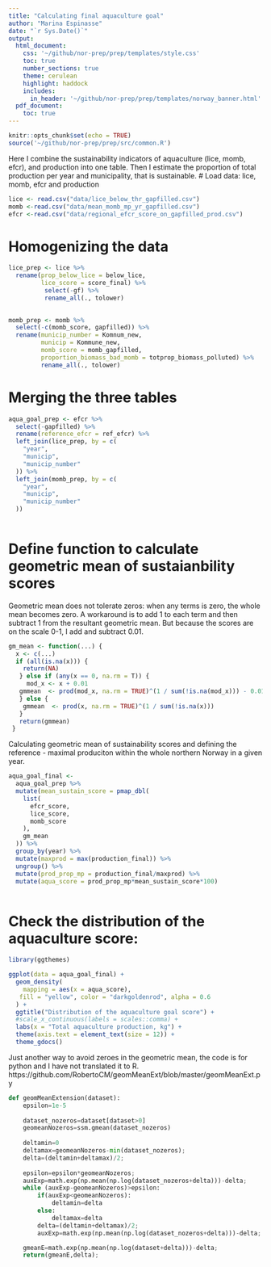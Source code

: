 ```yaml
---
title: "Calculating final aquaculture goal"
author: "Marina Espinasse"
date: "`r Sys.Date()`"
output:
  html_document:
    css: '~/github/nor-prep/prep/templates/style.css'
    toc: true
    number_sections: true
    theme: cerulean
    highlight: haddock
    includes: 
      in_header: '~/github/nor-prep/prep/templates/norway_banner.html'
  pdf_document:
    toc: true
---
```

```r
knitr::opts_chunk$set(echo = TRUE)
source('~/github/nor-prep/prep/src/common.R')
```

Here I combine the sustainability indicators of aquaculture (lice, momb, efcr), and production into one table.
Then I estimate the proportion of total production per year and municipality, that is sustainable.
# Load data: lice, momb, efcr and production
```r
lice <- read.csv("data/lice_below_thr_gapfilled.csv")
momb <-read.csv("data/mean_momb_mp_yr_gapfilled.csv")
efcr <-read.csv("data/regional_efcr_score_on_gapfilled_prod.csv")
```

# Homogenizing the data
```r
lice_prep <- lice %>% 
  rename(prop_below_lice = below_lice,
         lice_score = score_final) %>% 
          select(-gf) %>% 
          rename_all(., tolower)
      

momb_prep <- momb %>% 
  select(-c(momb_score, gapfilled)) %>% 
  rename(municip_number = Komnum_new,
         municip = Kommune_new,
         momb_score = momb_gapfilled,
         proportion_biomass_bad_momb = totprop_biomass_polluted) %>% 
         rename_all(., tolower)

```

# Merging the three tables
```r
aqua_goal_prep <- efcr %>%
  select(-gapfilled) %>%
  rename(reference_efcr = ref_efcr) %>% 
  left_join(lice_prep, by = c(
    "year",
    "municip",
    "municip_number"
  )) %>%
  left_join(momb_prep, by = c(
    "year",
    "municip",
    "municip_number"
  )) 
  
```

# Define function to calculate geometric mean of sustaianbility scores
Geometric mean does not tolerate zeros: when any terms is zero, the whole mean becomes zero. A workaround is to add 1 to each term and then subtract 1 from the resultant geometric mean. But because the scores are on the scale 0-1,  I add and subtract 0.01.
```r
gm_mean <- function(...) {
  x <- c(...)
  if (all(is.na(x))) {
    return(NA)
   } else if (any(x == 0, na.rm = T)) {
     mod_x <- x + 0.01
   gmmean  <- prod(mod_x, na.rm = TRUE)^(1 / sum(!is.na(mod_x))) - 0.01
   } else {
    gmmean  <- prod(x, na.rm = TRUE)^(1 / sum(!is.na(x)))
   }
   return(gmmean)
 }
```

Calculating geometric mean of sustainability scores and defining the reference - maximal produciton within the whole northern Norway in a given year.
```r
aqua_goal_final <-
  aqua_goal_prep %>%
  mutate(mean_sustain_score = pmap_dbl(
    list(
      efcr_score,
      lice_score,
      momb_score
    ),
    gm_mean
  )) %>% 
  group_by(year) %>% 
  mutate(maxprod = max(production_final)) %>% 
  ungroup() %>% 
  mutate(prod_prop_mp = production_final/maxprod) %>% 
  mutate(aqua_score = prod_prop_mp*mean_sustain_score*100)
           
```

# Check the distribution of the aquaculture score:
```r
library(ggthemes)

ggplot(data = aqua_goal_final) +
  geom_density(
    mapping = aes(x = aqua_score),
   fill = "yellow", color = "darkgoldenrod", alpha = 0.6
  ) +
  ggtitle("Distribution of the aquaculture goal score") +
  #scale_x_continuous(labels = scales::comma) +
  labs(x = "Total aquaculture production, kg") +
  theme(axis.text = element_text(size = 12)) +
  theme_gdocs()
```








Just another way to avoid zeroes in the geometric mean, the code is for python and I have not translated it to R.
https://github.com/RobertoCM/geomMeanExt/blob/master/geomMeanExt.py

```python
def geomMeanExtension(dataset):
	epsilon=1e-5
	
	dataset_nozeros=dataset[dataset>0]
	geomeanNozeros=ssm.gmean(dataset_nozeros)
	
	deltamin=0
	deltamax=geomeanNozeros-min(dataset_nozeros);
	delta=(deltamin+deltamax)/2;
	
	epsilon=epsilon*geomeanNozeros;
	auxExp=math.exp(np.mean(np.log(dataset_nozeros+delta)))-delta;
	while (auxExp-geomeanNozeros)>epsilon:
		if(auxExp<geomeanNozeros):
			deltamin=delta
		else:
			deltamax=delta
		delta=(deltamin+deltamax)/2;
		auxExp=math.exp(np.mean(np.log(dataset_nozeros+delta)))-delta;

	gmeanE=math.exp(np.mean(np.log(dataset+delta)))-delta;
	return(gmeanE,delta);
```

	
```r

```
	
